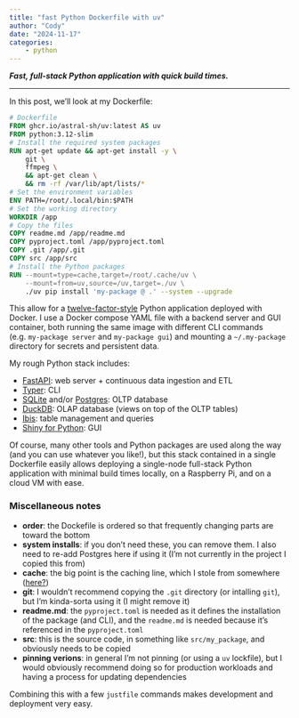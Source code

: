 ```yaml
---
title: "fast Python Dockerfile with uv"
author: "Cody"
date: "2024-11-17"
categories: 
    - python
---
```


***Fast, full-stack Python application with quick build times.***

---

In this post, we'll look at my Dockerfile:

```dockerfile
# Dockerfile
FROM ghcr.io/astral-sh/uv:latest AS uv
FROM python:3.12-slim
# Install the required system packages
RUN apt-get update && apt-get install -y \
    git \
    ffmpeg \
    && apt-get clean \
    && rm -rf /var/lib/apt/lists/*
# Set the environment variables
ENV PATH=/root/.local/bin:$PATH
# Set the working directory
WORKDIR /app
# Copy the files
COPY readme.md /app/readme.md
COPY pyproject.toml /app/pyproject.toml
COPY .git /app/.git
COPY src /app/src
# Install the Python packages
RUN --mount=type=cache,target=/root/.cache/uv \
    --mount=from=uv,source=/uv,target=./uv \
    ./uv pip install 'my-package @ .' --system --upgrade
```

This allow for a [twelve-factor-style](https://12factor.net) Python application deployed with Docker. I use a Docker compose YAML file with a backend server and GUI container, both running the same image with different CLI commands (e.g. `my-package server` and `my-package gui`) and mounting a `~/.my-package` directory for secrets and persistent data.

My rough Python stack includes:

- [FastAPI](https://fastapi.tiangolo.com): web server + continuous data ingestion and ETL
- [Typer](https://typer.tiangolo.com): CLI
- [SQLite](https://github.com/sqlite/sqlite) and/or [Postgres](https://github.com/postgres/postgres): OLTP database
- [DuckDB](https://github.com/duckdb/duckdb): OLAP database (views on top of the OLTP tables)
- [Ibis](https://github.com/ibis-project/ibis): table management and queries
- [Shiny for Python](https://github.com/posit-dev/py-shiny): GUI

Of course, many other tools and Python packages are used along the way (and you can use whatever you like!), but this stack contained in a single Dockerfile easily allows deploying a single-node full-stack Python application with minimal build times locally, on a Raspberry Pi, and on a cloud VM with ease.

### Miscellaneous notes

- **order**: the Dockefile is ordered so that frequently changing parts are toward the bottom
- **system installs**: if you don't need these, you can remove them. I also need to re-add Postgres here if using it (I'm not currently in the project I copied this from)
- **cache**: the big point is the caching line, which I stole from somewhere ([here?](https://github.com/astral-sh/uv/issues/4385))
- **git**: I wouldn't recommend copying the `.git` directory (or intalling `git`), but I'm kinda-sorta using it (I might remove it)
- **readme.md**: the `pyproject.toml` is needed as it defines the installation of the package (and CLI), and the `readme.md` is needed because it's referenced in the `pyproject.toml`
- **src**: this is the source code, in something like `src/my_package`, and obviously needs to be copied
- **pinning verions**: in general I'm not pinning (or using a `uv` lockfile), but I would obviously recommend doing so for production workloads and having a process for updating dependencies

Combining this with a few `justfile` commands makes development and deployment very easy.
